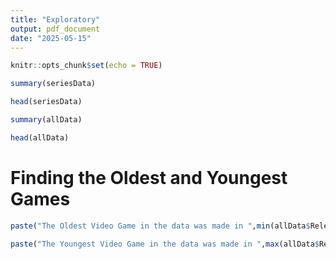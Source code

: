 ```yaml
---
title: "Exploratory"
output: pdf_document
date: "2025-05-15"
---
```


```r
knitr::opts_chunk$set(echo = TRUE)
```



```r
summary(seriesData)
```
```r
head(seriesData)
```



```r
summary(allData)
```
```r
head(allData)
```

# Finding the Oldest and Youngest Games
```r

paste("The Oldest Video Game in the data was made in ",min(allData$Release.Date, na.rm = TRUE))

paste("The Youngest Video Game in the data was made in ",max(allData$Release.Date, na.rm = TRUE))


```


























